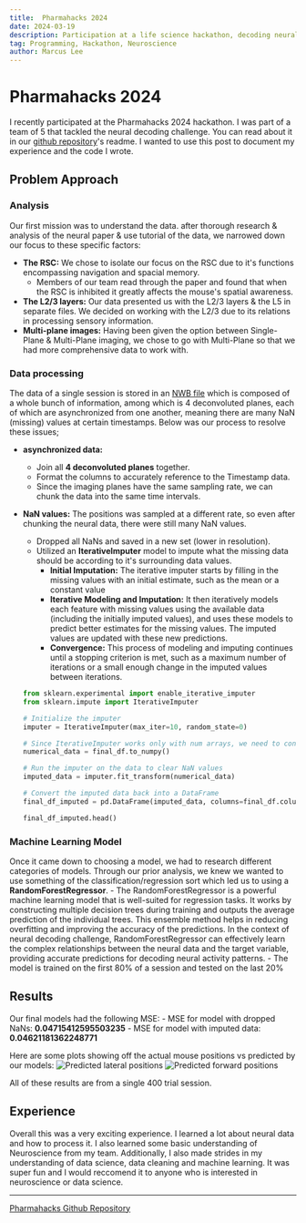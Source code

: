 ```yaml
---
title:  Pharmahacks 2024
date: 2024-03-19
description: Participation at a life science hackathon, decoding neural data.
tag: Programming, Hackathon, Neuroscience
author: Marcus Lee
---
```


# Pharmahacks 2024

I recently participated at the Pharmahacks 2024 hackathon. I was part of a team of 5 that tackled the neural decoding challenge. You can read about it in our [github repository](https://github.com/GodPuffin/Pharmahacks2024)'s readme. I wanted to use this post to document my experience and the code I wrote.

## Problem Approach

### Analysis 

Our first mission was to understand the data. after thorough research & analysis of the neural paper & use tutorial of the data, we narrowed down our focus to these specific factors:
- **The RSC:** We chose to isolate our focus on the RSC due to it's functions encompassing navigation and spacial memory. 
    - Members of our team read through the paper and found that when the RSC is inhibited it greatly affects the mouse's spatial awareness.
- **The L2/3 layers:** Our data presented us with the L2/3 layers & the L5 in separate files. We decided on working with the L2/3 due to its relations in processing sensory information. 
- **Multi-plane images:** Having been given the option between Single-Plane & Multi-Plane imaging, we chose to go with Multi-Plane so that we had more comprehensive data to work with. 


### Data processing

The data of a single session is stored in an [NWB file](https://www.nwb.org/) which is composed of a whole bunch of information, among which is 4 deconvoluted planes, each of which are asynchronized from one another, meaning there are many NaN (missing) values at certain timestamps. Below was our process to resolve these issues;

- **asynchronized data:** 
    - Join all **4 deconvoluted planes** together. 
    - Format the columns to accurately reference to the Timestamp data. 
    - Since the imaging planes have the same sampling rate, we can chunk the data into the same time intervals.

- **NaN values:** The positions was sampled at a different rate, so even after chunking the neural data, there were still many NaN values. 
    - Dropped all NaNs and saved in a new set (lower in resolution). 
    - Utilized an **IterativeImputer** model to impute what the missing data should be according to it's surrounding data values. 
        - **Initial Imputation:** The iterative imputer starts by filling in the missing values with an initial estimate, such as the mean or a constant value
        - **Iterative Modeling and Imputation:** It then iteratively models each feature with missing values using the available data (including the initially imputed values), and uses these models to predict better estimates for the missing values. The imputed values are updated with these new predictions.
        - **Convergence:** This process of modeling and imputing continues until a stopping criterion is met, such as a maximum number of iterations or a small enough change in the imputed values between iterations.

    ```python
    from sklearn.experimental import enable_iterative_imputer
    from sklearn.impute import IterativeImputer

    # Initialize the imputer
    imputer = IterativeImputer(max_iter=10, random_state=0)

    # Since IterativeImputer works only with num arrays, we need to convert our DataFrame
    numerical_data = final_df.to_numpy()

    # Run the imputer on the data to clear NaN values
    imputed_data = imputer.fit_transform(numerical_data)

    # Convert the imputed data back into a DataFrame
    final_df_imputed = pd.DataFrame(imputed_data, columns=final_df.columns, index=final_df.index)

    final_df_imputed.head()
    ```

### Machine Learning Model

Once it came down to choosing a model, we had to research different categories of models. Through our prior analysis, we knew we wanted to use something of the classification/regression sort which led us to using a **RandomForestRegressor**. 
    - The RandomForestRegressor is a powerful machine learning model that is well-suited for regression tasks. It works by constructing multiple decision trees during training and outputs the average prediction of the individual trees. This ensemble method helps in reducing overfitting and improving the accuracy of the predictions. In the context of neural decoding challenge, RandomForestRegressor can effectively learn the complex relationships between the neural data and the target variable, providing accurate predictions for decoding neural activity patterns.
    - The model is trained on the first 80% of a session and tested on the last 20%

## Results

Our final models had the following MSE:
    - MSE for model with dropped NaNs: **0.04715412595503235**
    - MSE for model with imputed data: **0.04621181362248771**

Here are some plots showing off the actual mouse positions vs predicted by our models:
<Image
    src="/images/pharmahacks/lat_pos.png"
    alt="Predicted lateral positions"
    width={1072}
    height={856}
    priority
    className="next-image"
    />
<Image
    src="/images/pharmahacks/fwd_pos.png"
    alt="Predicted forward positions"
    width={1072}
    height={856}
    priority
    className="next-image"
    />

All of these results are from a single 400 trial session.

## Experience

Overall this was a very exciting experience. I learned a lot about neural data and how to process it. I also learned some basic understanding of Neuroscience from my team. 
Additionally, I also made strides in my understanding of data science, data cleaning and machine learning. It was super fun and I would reccomend it to anyone who is interested in neuroscience or data science.

---
[Pharmahacks Github Repository](https://github.com/GodPuffin/Pharmahacks2024)

